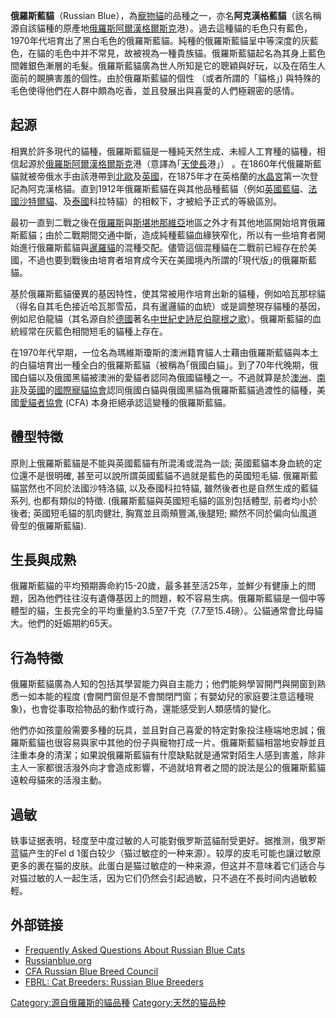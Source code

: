 {{Unreferenced|time=2020-07-15T14:04:15+00:00}}
{{Infobox Catbreed
<!-- Put article text AFTER this infobox markup. -->
<!-- See http://en.wikipedia.org/wiki/Template:Infobox_Catbreed for more info. -->
| name          = 俄羅斯灰貓
| image         = Russian blue.jpg
| imagecaption  = 五歲的俄羅斯公灰貓
| altname       = 阿克漢格藍, 阿克漢格藍貓
| nickname      =
| country       = {{flagicon|RUS}} [[俄羅斯|俄羅斯]]
| notrecognized =
| cfastd        = https://web.archive.org/web/20130124073038/http://www.cfa.org/client/breedRussianBlue.aspx
| fifestd       = https://web.archive.org/web/20090815060434/http://www.fifeweb.org/wp/breeds/std/rus_std.html
| ticastd=http://tica.org/public/breeds/rb/intro.php
| gccfstd       = http://www.russianblue.org.uk/intro.html
| aacestd       = https://web.archive.org/web/20060610032423/http://aaceinc.org/pages/breeds/rus.htm
| acfastd       = https://web.archive.org/web/20110903095156/http://www.acfacat.com/russian_blue_standard.htm
| acfstd        = https://web.archive.org/web/20041012180055/http://www.acf.asn.au/Standards/Russian.htm
| ccastd        = https://web.archive.org/web/20040929075033/http://www.cca-afc.com/standardsRussian.html
| otherstd      =
| note          = ACF和GCCF也承認俄羅斯藍貓中的白色與黑色，然而CFA並沒有。此外，ACFA承認俄國短毛貓中的白、黑、藍。
|}}
'''俄羅斯藍貓'''（Russian Blue），為[[寵物|寵物]][[貓|貓]]的品種之一，亦名'''阿克漢格藍貓'''（該名稱源自該貓種的原產地[[俄羅斯|俄羅斯]][[阿爾漢格爾斯克|阿爾漢格爾斯克]]港）。過去這種貓的毛色只有藍色，1970年代培育出了黑白毛色的俄羅斯藍貓。純種的俄羅斯藍貓呈中等深度的灰藍色，在貓的毛色中并不常見，故被視為一種貴族貓。俄羅斯藍貓起名為其身上藍色間雜銀色漸層的毛髮。俄羅斯藍貓廣為世人所知是它的聰穎與好玩，以及在陌生人面前的靦腆害羞的個性。由於俄羅斯藍貓的個性 （或者所謂的「貓格」) 與特殊的毛色使得他們在人群中頗為吃香，並且發展出與喜愛的人們極親密的感情。

== 起源 ==
相異於許多現代的貓種，俄羅斯藍貓是一種純天然生成、未經人工育種的貓種，相信起源於[[俄羅斯帝國|俄羅斯]][[阿爾漢格爾斯克|阿爾漢格爾斯克]]港（意譯為｢[[天使長|天使長]]港｣） 。在1860年代俄羅斯藍貓就被帝俄水手由該港帶到[[北歐|北歐]]及[[英國|英國]]，在1875年才在英格蘭的[[水晶宮|水晶宮]]第一次登記為阿克漢格貓。直到1912年俄羅斯藍貓在與其他品種藍貓（例如[[英國短毛貓|英國藍貓]]、[[法國|法國]][[沙特爾貓|沙特爾貓]]、及[[泰國|泰國]]科拉特貓）的相較下，才被給予正式的等級區別。

最初一直到二戰之後在[[俄羅斯|俄羅斯]]與[[斯堪地那維亞|斯堪地那維亞]]地區之外才有其他地區開始培育俄羅斯藍貓；由於二戰期間交通中斷，造成純種藍貓血緣狹窄化，所以有一些培育者開始進行俄羅斯藍貓與[[暹羅貓|暹羅貓]]的混種交配。儘管這個混種貓在二戰前已經存在於美國，不過也要到戰後由培育者培育成今天在美國境內所謂的｢現代版｣的俄羅斯藍貓。

基於俄羅斯藍貓優異的基因特性，使其常被用作培育出新的貓種，例如哈瓦那棕貓（得名自其毛色接近哈瓦那雪茄，具有暹邏貓的血統）或是調整現存貓種的基因，例如尼伯龍貓（其名源自於[[德國|德國]]著名[[中世紀|中世紀]][[史詩|史詩]][[尼伯龍根之歌|尼伯龍根之歌]]）。俄羅斯藍貓的血統經常在灰藍色相間短毛的貓種上存在。

在1970年代早期，一位名為瑪維斯瓊斯的澳洲籍育貓人士藉由俄羅斯藍貓與本土的白貓培育出一種全白的俄羅斯藍貓（被稱為｢俄國白貓｣。到了70年代晚期，俄國白貓以及俄國黑貓被澳洲的愛貓者認同為俄國貓種之一。不過就算是於[[澳洲|澳洲]]、[[南非|南非]]及[[英國|英國]]的[[國際寵貓協會|國際寵貓協會]]認同俄國白貓與俄國黑貓為俄羅斯藍貓過渡性的貓種，美國[[愛貓者協會|愛貓者協會]] (CFA) 本身拒絕承認這變種的俄羅斯藍貓。

== 體型特徵 ==
原則上俄羅斯藍貓是不能與英國藍貓有所混淆或混為一談; 英國藍貓本身血統的定位還不是很明確, 甚至可以說所謂英國藍貓不過就是藍色的英國短毛貓. 俄羅斯藍貓當然也不同於法國沙特洛貓, 以及泰國科拉特貓, 雖然後者也是自然生成的藍貓系列, 也都有類似的特徵. (俄羅斯藍貓與英國短毛貓的區別包括體型, 前者均小於後者; 英國短毛貓的肌肉健壯, 胸寬並且兩頰豐滿,後腿短; 顯然不同於偏向仙風道骨型的俄羅斯藍貓).

== 生長與成熟 ==
俄羅斯藍貓的平均預期壽命約15-20歲，最多甚至活25年，並鮮少有健康上的問題，因為他們往往沒有遺傳基因上的問題，較不容易生病。俄羅斯藍貓是一個中等體型的貓，生長完全的平均重量約3.5至7千克（7.7至15.4磅）。公貓通常會比母貓大。他們的妊娠期約65天。

== 行為特徵 ==
俄羅斯藍貓廣為人知的包括其學習能力與自主能力；他們能夠學習開門與開窗到熟悉一如本能的程度 (會開門窗但是不會關閉門窗；有嬰幼兒的家庭要注意這種現象)，也會從事取拾物品的動作或行為，還能感受到人類感情的變化。

他們亦如孩童般需要多種的玩具，並且對自己喜愛的特定對象投注極端地忠誠；俄羅斯藍貓也很容易與家中其他的份子與寵物打成一片。俄羅斯藍貓相當地安靜並且注重本身的清潔；如果說俄羅斯藍貓有什麼缺點就是通常對陌生人感到害羞，除非主人一家都很活潑外向才會造成影響，不過就培育者之間的說法是公的俄羅斯藍貓遠較母貓來的活潑主動。

== 過敏 ==
轶事证据表明，轻度至中度过敏的人可能對俄罗斯蓝貓耐受更好。据推测，俄罗斯蓝貓产生的Fel d 1蛋白较少（猫过敏症的一种来源）。较厚的皮毛可能也讓过敏原更多的裹在猫的皮肤。此蛋白是猫过敏症的一种来源，但这并不意味着它们适合与对猫过敏的人一起生活，因为它们仍然会引起過敏，只不過在不長时间内過敏較輕。

== 外部链接 ==
{{commons|Russian Blue}}
* [http://www.russianblue.info/russian_blue_faqs.htm Frequently Asked Questions About Russian Blue Cats]{{Wayback|url=http://www.russianblue.info/russian_blue_faqs.htm |date=20071223181548 }}
* [https://web.archive.org/web/20080222141256/http://www.russianblue.org/ Russianblue.org]
* [http://russianbluebc.org/ CFA Russian Blue Breed Council]{{Wayback|url=http://russianbluebc.org/ |date=20080118193840 }}
* [http://www.breedlist.com/breeders/rus.html FBRL: Cat Breeders: Russian Blue Breeders]{{Wayback|url=http://www.breedlist.com/breeders/rus.html |date=20080120205923 }}

{{家猫}}
[[Category:源自俄羅斯的貓品種|Category:源自俄羅斯的貓品種]]
[[Category:天然的猫品种|Category:天然的猫品种]]